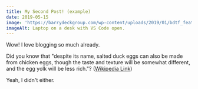 ```yaml
---
title: My Second Post! (example)
date: 2019-05-15
image: 'https://barrydeckgroup.com/wp-content/uploads/2019/01/bdtf_featured-1024x576.jpg'
imageAlt: Laptop on a desk with VS Code open.
---
```


Wow! I love blogging so much already.

Did you know that "despite its name, salted duck eggs can also be made from chicken eggs, though the taste and texture will be somewhat different, and the egg yolk will be less rich."? ([Wikipedia Link](https://en.wikipedia.org/wiki/Salted_duck_egg))

Yeah, I didn't either.
